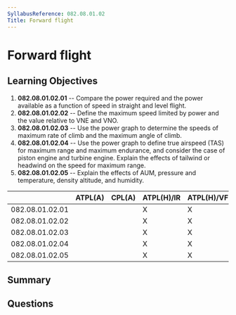 ```yaml
---
SyllabusReference: 082.08.01.02
Title: Forward flight
---
```


# Forward flight

## Learning Objectives

1. **082.08.01.02.01** -- Compare the power required and the power available as a function of speed in straight and level flight.
2. **082.08.01.02.02** -- Define the maximum speed limited by power and the value relative to VNE and VNO.
3. **082.08.01.02.03** -- Use the power graph to determine the speeds of maximum rate of climb and the maximum angle of climb.
4. **082.08.01.02.04** -- Use the power graph to define true airspeed (TAS) for maximum range and maximum endurance, and consider the case of piston engine and turbine engine. Explain the effects of tailwind or headwind on the speed for maximum range.
5. **082.08.01.02.05** -- Explain the effects of AUM, pressure and temperature, density altitude, and humidity.

|                 | ATPL(A) | CPL(A) | ATPL(H)/IR | ATPL(H)/VFR | CPL(H) | IR  | CBIR(A) |
| --------------- | ------- | ------ | ---------- | ----------- | ------ | --- | ------- |
| 082.08.01.02.01 |         |        | X          | X           | X      |     |         |
| 082.08.01.02.02 |         |        | X          | X           | X      |     |         |
| 082.08.01.02.03 |         |        | X          | X           | X      |     |         |
| 082.08.01.02.04 |         |        | X          | X           | X      |     |         |
| 082.08.01.02.05 |         |        | X          | X           | X      |     |         |

## Summary

## Questions
